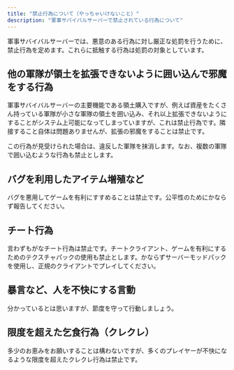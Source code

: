 ```yaml
---
title: "禁止行為について（やっちゃいけないこと）"
description: "軍事サバイバルサーバーで禁止されている行為について"
---
```


軍事サバイバルサーバーでは、悪意のある行為に対し厳正な処罰を行うために、禁止行為を定めます。これらに抵触する行為は処罰の対象としています。

## 他の軍隊が領土を拡張できないように囲い込んで邪魔をする行為

軍事サバイバルサーバーの主要機能である領土購入ですが、例えば資産をたくさん持っている軍隊が小さな軍隊の領土を囲い込み、それ以上拡張できないようにすることがシステム上可能になってしまっていますが、これは禁止行為です。隣接すること自体は問題ありませんが、拡張の邪魔をすることは禁止です。

この行為が見受けられた場合は、違反した軍隊を抹消します。なお、複数の軍隊で囲い込むような行為も禁止とします。

## バグを利用したアイテム増殖など

バグを悪用してゲームを有利にすすめることは禁止です。公平性のためにかならず報告してください。

## チート行為

言わずもがなチート行為は禁止です。チートクライアント、ゲームを有利にするためのテクスチャパックの使用も禁止とします。かならずサーバーモッドパックを使用し、正規のクライアントでプレイしてください。

## 暴言など、人を不快にする言動

分かっているとは思いますが、節度を守って行動しましょう。

## 限度を超えた乞食行為（クレクレ）

多少のお恵みをお願いすることは構わないですが、多くのプレイヤーが不快になるような限度を超えたクレクレ行為は禁止です。